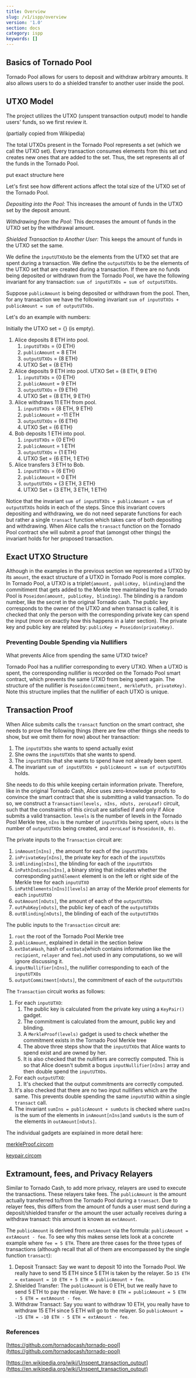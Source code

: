 ```yaml
---
title: Overview
slug: /v1/ispp/overview
version: '1.0'
section: docs
category: ispp
keywords: []
---
```


## Basics of Tornado Pool

Tornado Pool allows for users to deposit and withdraw arbitrary amounts. It also allows users to do a shielded transfer to another user inside the pool.

## UTXO Model

The project utilizes the UTXO (unspent transaction output) model to handle users' funds, so we first review it.

(partially copied from Wikipedia)

The total UTXOs present in the Tornado Pool represents a set (which we call the UTXO set). Every transaction consumes elements from this set and creates new ones that are added to the set. Thus, the set represents all of the funds in the Tornado Pool.

put exact structure here

Let's first see how different actions affect the total size of the UTXO set of the Tornado Pool.

_Depositing into the Pool:_ This increases the amount of funds in the UTXO set by the deposit amount.

_Withdrawing from the Pool:_ This decreases the amount of funds in the UTXO set by the withdrawal amount.

_Shielded Transaction to Another User:_ This keeps the amount of funds in the UTXO set the same.

We define the `inputUTXOs`to be the elements from the UTXO set that are spent during a transaction. We define the `outputUTXOs` to be the elements of the UTXO set that are created during a transaction. If there are no funds being deposited or withdrawn from the Tornado Pool, we have the following invariant for any transaction: `sum of inputUTXOs = sum of outputUTXOs`.

Suppose `publicAmount` is being deposited or withdrawn from the pool. Then, for any transaction we have the following invariant `sum of inputUTXOs + publicAmount = sum of outputUTXOs`.

Let's do an example with numbers:

Initially the UTXO set = {} (is empty).

1. Alice deposits 8 ETH into pool.
   1. `inputUTXOs` = {0 ETH}
   2. `publicAmount` = 8 ETH
   3. `outputUTXOs` = {8 ETH}
   4. UTXO Set = {8 ETH}
2. Alice deposits 9 ETH into pool. UTXO Set = {8 ETH, 9 ETH}
   1. `inputUTXOs` = {0 ETH}
   2. `publicAmount` = 9 ETH
   3. `outputUTXOs` = {9 ETH}
   4. UTXO Set = {8 ETH, 9 ETH}
3. Alice withdraws 11 ETH from pool.
   1. `inputUTXOs` = {8 ETH, 9 ETH}
   2. `publicAmount` = -11 ETH
   3. `outputUTXOs` = {6 ETH}
   4. UTXO Set = {6 ETH}
4. Bob deposits 1 ETH into pool.
   1. `inputUTXOs` = {0 ETH}
   2. `publicAmount` = 1 ETH
   3. `outputUTXOs` = {1 ETH}
   4. UTXO Set = {6 ETH, 1 ETH}
5. Alice transfers 3 ETH to Bob.
   1. `inputUTXOs` = {6 ETH}
   2. `publicAmount` = 0 ETH
   3. `outputUTXOs` = {3 ETH, 3 ETH}
   4. UTXO Set = {3 ETH, 3 ETH, 1 ETH}

Notice that the invariant `sum of inputUTXOs + publicAmount = sum of outputUTXOs` holds in each of the steps. Since this invariant covers depositing and withdrawing, we do not need separate functions for each but rather a single `transact` function which takes care of both depositing and withdrawing. When Alice calls the `transact` function on the Tornado Pool contract she will submit a proof that (amongst other things) the invariant holds for her proposed transaction.

## Exact UTXO Structure

Although in the examples in the previous section we represented a UTXO by its `amount`, the exact structure of a UTXO in Tornado Pool is more complex. In Tornado Pool, a UTXO is a triplet`{amount, publicKey, blinding}`and the commitiment that gets added to the Merkle tree maintained by the Tornado Pool is `Poseidon(amount, publicKey, blinding)`. The blinding is a random number, like the secret in the original Tornado cash. The public key corresponds to the owner of the UTXO and when transact is called, it is checked that only the person with the corresponding private key can spend the input (more on exactly how this happens in a later section). The private key and public key are related by: `publicKey = Poseidon(privateKey)`.

### Preventing Double Spending via Nullifiers

What prevents Alice from spending the same UTXO twice?

Tornado Pool has a nullifier corresponding to every UTXO. When a UTXO is spent, the corresponding nullifier is recorded on the Tornado Pool smart contract, which prevents the same UTXO from being spent again. The structure of the nullifier is `Poseidon(commitment, merklePath, privateKey)`. Note this structure implies that the nullifier of each UTXO is unique.

## Transaction Proof

When Alice submits calls the `transact` function on the smart contract, she needs to prove the following things (there are few other things she needs to show, but we omit them for now) about her transaction:

1. The `inputUTXOs` she wants to spend actually exist
2. She owns the `inputUTXOs` that she wants to spend.
3. The `inputUTXOs` that she wants to spend have not already been spent.
4. The invariant `sum of inputUTXOs + publicAmount = sum of outputUTXOs` holds.

She needs to do this while keeping certain information private. Therefore, like in the original Tornado Cash, Alice uses zero-knowledge proofs to convince the smart contract that she is submitting a valid transaction. To do so, we construct a `Transaction(levels, nIns, nOuts, zeroLeaf)` circuit, such that the constraints of this circuit are satisfied if and only if Alice submits a valid transaction. `levels` is the number of levels in the Tornado Pool Merkle tree, `nIns` is the number of `inputUTXOs` being spent, `nOuts` is the number of `outputUTXOs` being created, and `zeroLeaf` is `Poseidon(0, 0)`.

The private inputs to the `Transaction` circuit are:

1. `inAmount[nIns]` , the amount for each of the `inputUTXOs`
2. `inPrivateKey[nIns]`, the private key for each of the `inputUTXOs`
3. `inBlinding[nIns]`, the blinding for each of the `inputUTXOs`
4. `inPathIndices[nIns]`, a binary string that indicates whether the corresponding `pathElement` element is on the left or right side of the Merkle tree for each `inputUTXO`
5. `inPathElements[nIns][levels]` an array of the Merkle proof elements for each `inputUTXO`
6. `outAmount[nOuts]`, the amount of each of the `outputUTXOs`
7. `outPubKey[nOuts]`, the public key of each of the `outputUTXOs`
8. `outBlinding[nOuts]`, the blinding of each of the `outputUTXOs`

The public inputs to the `Transaction` circuit are:

1. `root` the root of the Tornado Pool Merkle tree
2. `publicAmount`, explained in detail in the section below
3. `extDataHash`, hash of `extData`(which contains information like the `recipient`, `relayer` and `fee`)..not used in any computations, so we will ignore discussing it.
4. `inputNullifier[nIns]`, the nullifier corresponding to each of the `inputUTXOs`
5. `outputCommitment[nOuts]`, the commitment of each of the `outputUTXOs`

The `Transaction` circuit works as follows:

1. For each `inputUTXO`:
   1. The public key is calculated from the private key using a `KeyPair()` gadget.
   2. The commitment is calculated from the amount, public key and blinding.
   3. A `MerkleProof(levels)` gadget is used to check whether the commitment exists in the Tornado Pool Merkle tree
   4. The above three steps show that the `inputUTXOs` that Alice wants to spend exist and are owned by her.
   5. It is also checked that the nullifiers are correctly computed. This is so that Alice doesn't submit a bogus `inputNullifier[nIns]` array and then double spend the `inputUTXOs`.
2. For each `outputUTXO`:
   1. It's checked that the output commitments are correctly computed.
3. It's also checked that there are no two input nullifiers which are the same. This prevents double spending the same `inputUTXO` within a single `transact` call.
4. The invariant `sumIns = publicAmount + sumOuts` is checked where `sumIns` is the sum of the elements in `inAmount[nIns]`and `sumOuts` is the sum of the elements in `outAmount[nOuts]`.

The individual gadgets are explained in more detail here:

[merkleProof.circom](./circuits/merkleProof.md)

[keypair.circom](./circuits/keypair.md)

## Extramount, fees, and Privacy Relayers

Similar to Tornado Cash, to add more privacy, relayers are used to execute the transactions. These relayers take fees. The `publicAmount` is the amount actually transferred to/from the Tornado Pool during a `transact`. Due to relayer fees, this differs from the amount of funds a user must send during a deposit/shielded transfer or the amount the user actually receives during a withdraw transact: this amount is known as `extAmount`.

The `publicAmount` is derived from `extAmount` via the formula: `publicAmount = extAmount - fee`. To see why this makes sense lets look at a concrete example where `fee = 5 ETH`. There are three cases for the three types of transactions (although recall that all of them are encompassed by the single function `transact`):

1. Deposit Transact: Say we want to deposit 10 into the Tornado Pool. We really have to send 15 ETH since 5 ETH is taken by the relayer. So `15 ETH = extamount = 10 ETH + 5 ETH = publicAmount + fee`.
2. Shielded Transfer: The `publicAmount` is 0 ETH, but we really have to send 5 ETH to pay the relayer. We have: `0 ETH = publicAmount = 5 ETH - 5 ETH = extAmount - fee`.
3. Withdraw Transact: Say you want to withdraw 10 ETH, you really have to withdraw 15 ETH since 5 ETH will go to the relayer. So `publicAmount = -15 ETH = -10 ETH - 5 ETH = extAmount - fee`.

### References

[https://github.com/tornadocash/tornado-pool](https://github.com/tornadocash/tornado-pool)

[https://en.wikipedia.org/wiki/Unspent_transaction_output](https://en.wikipedia.org/wiki/Unspent_transaction_output)
